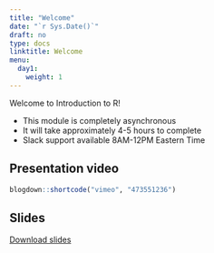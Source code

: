 ---
title: "Welcome"
date: "`r Sys.Date()`"
draft: no
type: docs
linktitle: Welcome
menu:
  day1:
    weight: 1
---

Welcome to Introduction to R! 

- This module is completely asynchronous
- It will take approximately 4-5 hours to complete
- Slack support available 8AM-12PM Eastern Time

## Presentation video

```{r, echo=F}
blogdown::shortcode("vimeo", "473551236")
```

## Slides

[Download slides](../../../Course_Modularization/Intro to R/Slides/00_welcome_slides.pptx)


